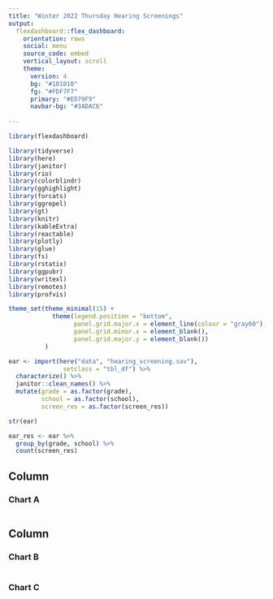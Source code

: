 ```yaml
---
title: "Winter 2022 Thursday Hearing Screenings"
output: 
  flexdashboard::flex_dashboard:
    orientation: rows
    social: menu
    source_code: embed
    vertical_layout: scroll
    theme: 
      version: 4
      bg: "#101010"
      fg: "#FDF7F7" 
      primary: "#ED79F9"
      navbar-bg: "#3ADAC6"
      
---
```


```r
library(flexdashboard)
```

```r
library(tidyverse)
library(here)
library(janitor)
library(rio)
library(colorblindr)
library(gghighlight)
library(forcats)
library(ggrepel)
library(gt)
library(knitr)
library(kableExtra)
library(reactable)
library(plotly)
library(glue)
library(fs)
library(rstatix)
library(ggpubr)
library(writexl)
library(remotes)
library(profvis)

theme_set(theme_minimal(15) +
            theme(legend.position = "bottom",
                  panel.grid.major.x = element_line(colour = "gray60"),
                  panel.grid.minor.x = element_blank(),
                  panel.grid.major.y = element_blank())
          )

```

```r
ear <- import(here("data", "hearing_screening.sav"),
               setclass = "tbl_df") %>% 
  characterize() %>% 
  janitor::clean_names() %>% 
  mutate(grade = as.factor(grade),
         school = as.factor(school),
         screen_res = as.factor(screen_res))

str(ear)

ear_res <- ear %>% 
  group_by(grade, school) %>% 
  count(screen_res)
```

Column {data-width=650}
-----------------------------------------------------------------------

### Chart A

```r

```

Column {data-width=350}
-----------------------------------------------------------------------

### Chart B

```r

```

### Chart C

```r

```

